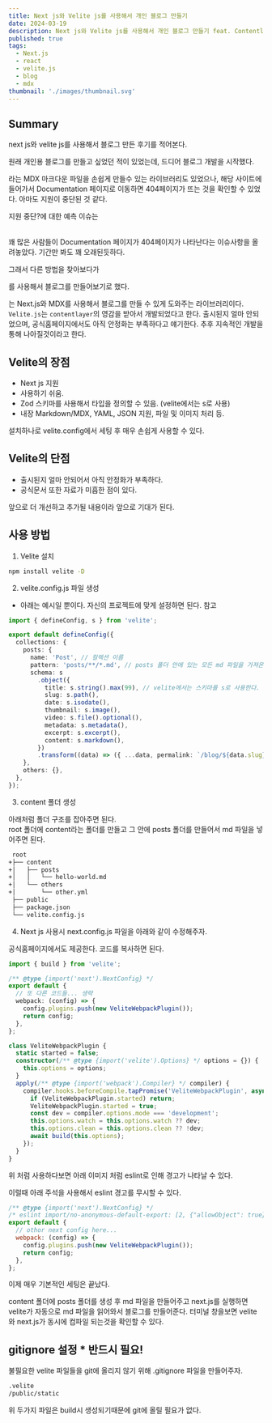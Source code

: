 ```yaml
---
title: Next js와 Velite js를 사용해서 개인 블로그 만들기
date: 2024-03-19
description: Next js와 Velite js를 사용해서 개인 블로그 만들기 feat. Contentlayer 지원 중단?
published: true
tags:
  - Next.js
  - react
  - velite.js
  - blog
  - mdx
thumbnail: './images/thumbnail.svg'
---
```


## Summary

next js와 velite js를 사용해서 블로그 만든 후기를 적어본다.

원래 개인용 블로그를 만들고 싶었던 적이 있었는데, 드디어 블로그 개발을 시작했다.<br/>

<MDXLink title="contentlayer" href="https://contentlayer.dev" /> 라는 MDX 마크다운
파일을 손쉽게 만들수 있는 라이브러리도 있었으나, 해당 사이트에 들어가서 Documentation
페이지로 이동하면 404페이지가 뜨는 것을 확인할 수 있었다. 아마도 지원이 중단된 것
같다.

지원 중단?에 대한 예측 이슈는

<MDXLink
  title="Contentlayer이슈 보기"
  href="https://github.com/contentlayerdev/contentlayer/issues"
/>
<br />꽤 많은 사람들이 Documentation 페이지가 404페이지가 나타난다는 이슈사항을 올려놓았다.
기간만 봐도 꽤 오래된듯하다.

그래서 다른 방법을 찾아보다가

<MDXLink title="Velite.js" href="https://velite.js.org" />를 사용해서 블로그를
만들어보기로 했다.

<MDXLink title="Velite.js" href="https://velite.js.org" />는 Next.js와 MDX를
사용해서 블로그를 만들 수 있게 도와주는 라이브러리이다.
<br />
`Velite.js`는 `contentlayer`의 영감을 받아서 개발되었다고 한다. 출시된지 얼마
안되었으며, 공식홈페이지에서도 아직 안정화는 부족하다고 얘기한다. 추후 지속적인
개발을 통해 나아질것이라고 한다.

## Velite의 장점

- Next js 지원
- 사용하기 쉬움.
- Zod 스키마를 사용해서 타입을 정의할 수 있음. (velite에서는 s로 사용)
- 내장 Markdown/MDX, YAML, JSON 지원, 파일 및 이미지 처리 등.

설치하나로 velite.config에서 세팅 후 매우 손쉽게 사용할 수 있다.

## Velite의 단점

- 출시된지 얼마 안되어서 아직 안정화가 부족하다.
- 공식문서 또한 자료가 미흡한 점이 있다.

앞으로 더 개선하고 추가될 내용이라 앞으로 기대가 된다.

## 사용 방법

1. Velite 설치

```bash title="bash"
npm install velite -D
```

2. velite.config.js 파일 생성

- 아래는 예시일 뿐이다. 자신의 프로젝트에 맞게 설정하면 된다.
  <MDXLink
    title="Velite.js 공식문서"
    href="https://velite.js.org/guide/quick-start"
  /> 참고

```ts title="velite.config.ts" showLineNumbers
import { defineConfig, s } from 'velite';

export default defineConfig({
  collections: {
    posts: {
      name: 'Post', // 컬렉션 이름
      pattern: 'posts/**/*.md', // posts 폴더 안에 있는 모든 md 파일을 가져온다.
      schema: s
        .object({
          title: s.string().max(99), // velite에서는 스키마를 s로 사용한다.
          slug: s.path(),
          date: s.isodate(),
          thumbnail: s.image(),
          video: s.file().optional(),
          metadata: s.metadata(),
          excerpt: s.excerpt(),
          content: s.markdown(),
        })
        .transform((data) => ({ ...data, permalink: `/blog/${data.slug}` })),
    },
    others: {},
  },
});
```

3. content 폴더 생성

아래처럼 폴더 구조를 잡아주면 된다.<br/>
root 폴더에 content라는 폴더를 만들고 그 안에 posts 폴더를 만들어서 md 파일을 넣어주면 된다.

```txt
 root
+├── content
+│   ├── posts
+│   │   └── hello-world.md
+│   └── others
+│       └── other.yml
 ├── public
 ├── package.json
 └── velite.config.js
```

4. Next js 사용시 next.config.js 파일을 아래와 같이 수정해주자.

공식홈페이지에서도 제공한다. 코드를 복사하면 된다. <MDXLink title="velite.config 공식문서" href="https://velite.js.org/guide/with-nextjs" />

```ts title="next.config.js" showLineNumbers
import { build } from 'velite';

/** @type {import('next').NextConfig} */
export default {
  // 또 다른 코드들... 생략
  webpack: (config) => {
    config.plugins.push(new VeliteWebpackPlugin());
    return config;
  },
};

class VeliteWebpackPlugin {
  static started = false;
  constructor(/** @type {import('velite').Options} */ options = {}) {
    this.options = options;
  }
  apply(/** @type {import('webpack').Compiler} */ compiler) {
    compiler.hooks.beforeCompile.tapPromise('VeliteWebpackPlugin', async () => {
      if (VeliteWebpackPlugin.started) return;
      VeliteWebpackPlugin.started = true;
      const dev = compiler.options.mode === 'development';
      this.options.watch = this.options.watch ?? dev;
      this.options.clean = this.options.clean ?? !dev;
      await build(this.options);
    });
  }
}
```

위 처럼 사용하다보면 아래 이미지 처럼 eslint로 인해 경고가 나타날 수 있다.<br/>

<MDXImage src="./images/issue.png" alt="오류 경고" />

이럴때 아래 주석을 사용해서 eslint 경고를 무시할 수 있다.

```js {2} title="next.config.js" showLineNumbers
/** @type {import('next').NextConfig} */
/* eslint import/no-anonymous-default-export: [2, {"allowObject": true}] */
export default {
  // othor next config here...
  webpack: (config) => {
    config.plugins.push(new VeliteWebpackPlugin());
    return config;
  },
};
```

이제 매우 기본적인 세팅은 끝났다.

content 폴더에 posts 폴더를 생성 후 md 파일을 만들어주고 next.js를 실행하면 velite가 자동으로 md 파일을 읽어와서 블로그를 만들어준다.
터미널 창을보면 velite와 next.js가 동시에 컴파일 되는것을 확인할 수 있다.

## gitignore 설정 \* 반드시 필요!

불필요한 velite 파일들을 git에 올리지 않기 위해 .gitignore 파일을 만들어주자.

```txt title=".gitignore"
.velite
/public/static
```

위 두가지 파일은 build시 생성되기때문에 git에 올릴 필요가 없다.
